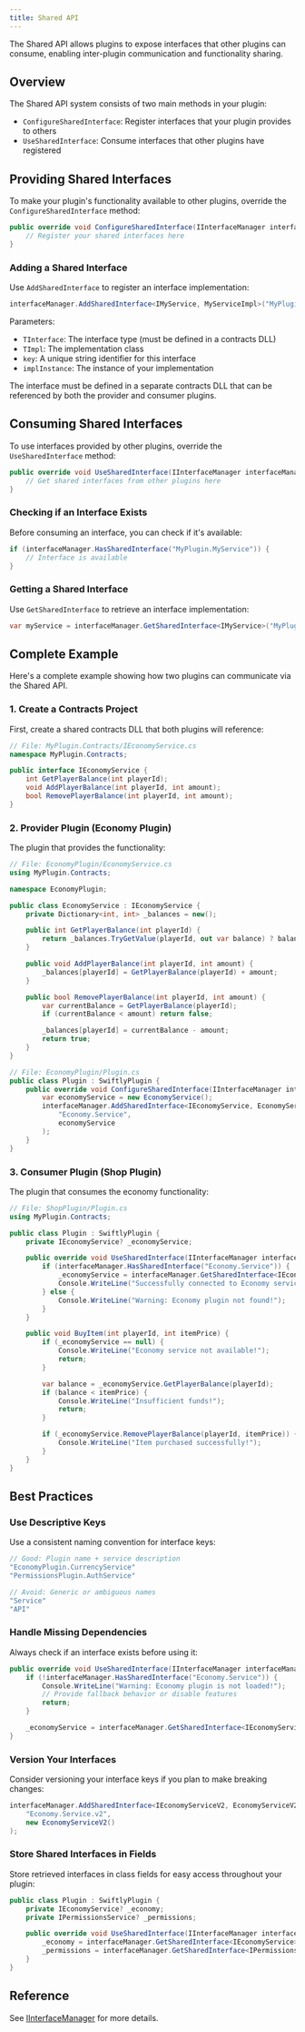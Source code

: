 ```yaml
---
title: Shared API
---
```


The Shared API allows plugins to expose interfaces that other plugins can consume, enabling inter-plugin communication and functionality sharing.

## Overview

The Shared API system consists of two main methods in your plugin:
- `ConfigureSharedInterface`: Register interfaces that your plugin provides to others
- `UseSharedInterface`: Consume interfaces that other plugins have registered

## Providing Shared Interfaces

To make your plugin's functionality available to other plugins, override the `ConfigureSharedInterface` method:

```csharp
public override void ConfigureSharedInterface(IInterfaceManager interfaceManager) {
    // Register your shared interfaces here
}
```

### Adding a Shared Interface

Use `AddSharedInterface` to register an interface implementation:

```csharp
interfaceManager.AddSharedInterface<IMyService, MyServiceImpl>("MyPlugin.MyService", new MyServiceImpl());
```

Parameters:
- `TInterface`: The interface type (must be defined in a contracts DLL)
- `TImpl`: The implementation class
- `key`: A unique string identifier for this interface
- `implInstance`: The instance of your implementation

<Callout type="info">
  The interface must be defined in a separate contracts DLL that can be referenced by both the provider and consumer plugins.
</Callout>

## Consuming Shared Interfaces

To use interfaces provided by other plugins, override the `UseSharedInterface` method:

```csharp
public override void UseSharedInterface(IInterfaceManager interfaceManager) {
    // Get shared interfaces from other plugins here
}
```

### Checking if an Interface Exists

Before consuming an interface, you can check if it's available:

```csharp
if (interfaceManager.HasSharedInterface("MyPlugin.MyService")) {
    // Interface is available
}
```

### Getting a Shared Interface

Use `GetSharedInterface` to retrieve an interface implementation:

```csharp
var myService = interfaceManager.GetSharedInterface<IMyService>("MyPlugin.MyService");
```

## Complete Example

Here's a complete example showing how two plugins can communicate via the Shared API.

### 1. Create a Contracts Project

First, create a shared contracts DLL that both plugins will reference:

```csharp
// File: MyPlugin.Contracts/IEconomyService.cs
namespace MyPlugin.Contracts;

public interface IEconomyService {
    int GetPlayerBalance(int playerId);
    void AddPlayerBalance(int playerId, int amount);
    bool RemovePlayerBalance(int playerId, int amount);
}
```

### 2. Provider Plugin (Economy Plugin)

The plugin that provides the functionality:

```csharp
// File: EconomyPlugin/EconomyService.cs
using MyPlugin.Contracts;

namespace EconomyPlugin;

public class EconomyService : IEconomyService {
    private Dictionary<int, int> _balances = new();

    public int GetPlayerBalance(int playerId) {
        return _balances.TryGetValue(playerId, out var balance) ? balance : 0;
    }

    public void AddPlayerBalance(int playerId, int amount) {
        _balances[playerId] = GetPlayerBalance(playerId) + amount;
    }

    public bool RemovePlayerBalance(int playerId, int amount) {
        var currentBalance = GetPlayerBalance(playerId);
        if (currentBalance < amount) return false;

        _balances[playerId] = currentBalance - amount;
        return true;
    }
}

// File: EconomyPlugin/Plugin.cs
public class Plugin : SwiftlyPlugin {
    public override void ConfigureSharedInterface(IInterfaceManager interfaceManager) {
        var economyService = new EconomyService();
        interfaceManager.AddSharedInterface<IEconomyService, EconomyService>(
            "Economy.Service",
            economyService
        );
    }
}
```

### 3. Consumer Plugin (Shop Plugin)

The plugin that consumes the economy functionality:

```csharp
// File: ShopPlugin/Plugin.cs
using MyPlugin.Contracts;

public class Plugin : SwiftlyPlugin {
    private IEconomyService? _economyService;

    public override void UseSharedInterface(IInterfaceManager interfaceManager) {
        if (interfaceManager.HasSharedInterface("Economy.Service")) {
            _economyService = interfaceManager.GetSharedInterface<IEconomyService>("Economy.Service");
            Console.WriteLine("Successfully connected to Economy service!");
        } else {
            Console.WriteLine("Warning: Economy plugin not found!");
        }
    }

    public void BuyItem(int playerId, int itemPrice) {
        if (_economyService == null) {
            Console.WriteLine("Economy service not available!");
            return;
        }

        var balance = _economyService.GetPlayerBalance(playerId);
        if (balance < itemPrice) {
            Console.WriteLine("Insufficient funds!");
            return;
        }

        if (_economyService.RemovePlayerBalance(playerId, itemPrice)) {
            Console.WriteLine("Item purchased successfully!");
        }
    }
}
```

## Best Practices

### Use Descriptive Keys

Use a consistent naming convention for interface keys:
```csharp
// Good: Plugin name + service description
"EconomyPlugin.CurrencyService"
"PermissionsPlugin.AuthService"

// Avoid: Generic or ambiguous names
"Service"
"API"
```

### Handle Missing Dependencies

Always check if an interface exists before using it:
```csharp
public override void UseSharedInterface(IInterfaceManager interfaceManager) {
    if (!interfaceManager.HasSharedInterface("Economy.Service")) {
        Console.WriteLine("Warning: Economy plugin is not loaded!");
        // Provide fallback behavior or disable features
        return;
    }

    _economyService = interfaceManager.GetSharedInterface<IEconomyService>("Economy.Service");
}
```

### Version Your Interfaces

Consider versioning your interface keys if you plan to make breaking changes:
```csharp
interfaceManager.AddSharedInterface<IEconomyServiceV2, EconomyServiceV2>(
    "Economy.Service.v2",
    new EconomyServiceV2()
);
```

### Store Shared Interfaces in Fields

Store retrieved interfaces in class fields for easy access throughout your plugin:
```csharp
public class Plugin : SwiftlyPlugin {
    private IEconomyService? _economy;
    private IPermissionsService? _permissions;

    public override void UseSharedInterface(IInterfaceManager interfaceManager) {
        _economy = interfaceManager.GetSharedInterface<IEconomyService>("Economy.Service");
        _permissions = interfaceManager.GetSharedInterface<IPermissionsService>("Permissions.Service");
    }
}
```

## Reference

See [IInterfaceManager](/docs/api/shared/iinterfacemanager/) for more details.
